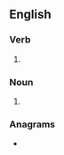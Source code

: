 ==English==

===Verb===
{{head|en|verb form}}

# {{present participle of|splain|lang=en|nocat=1}}

===Noun===
{{en-noun}}

# {{aphetic form of|explaining|lang=en}}
#:{{ux|en|You've got some '''splaining''' to do.}}

===Anagrams===
* {{anagrams|en|a=agiilnnps|plainings}}
